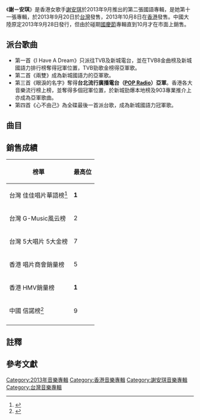 {{Album infobox | <!-- See Wikipedia:WikiProject_Albums -->
|  Name        = 謝－安琪
|  Type        = 專輯
|  Artist      = [[謝安琪|謝安琪]]
|  Cover       = <!-- 檔案不存在 謝----------安琪.jpg -->
|  Released    = 2013年9月20日（台灣）<ref>{{Cite web |url=http://www.ccr.com.tw/goods/266975 |title=存档副本 |accessdate=2013-10-23 |archive-date=2013-10-29 |archive-url=https://web.archive.org/web/20131029201127/http://www.ccr.com.tw/goods/266975 |dead-url=no }}</ref><br>2013年9月24日（香港）<ref>{{Cite web |url=http://www.hmv.com.hk/product/canto.asp?sku=139370 |title=存档副本 |access-date=2013-10-23 |archive-url=https://web.archive.org/web/20150924030915/http://www.hmv.com.hk/product/canto.asp?sku=139370 |archive-date=2015-09-24 |dead-url=yes }}</ref> <br>2013年9月28日（中國大陸）<ref>{{Cite web |url=http://www.amazon.cn/dp/B00F86LG04 |title=存档副本 |accessdate=2013-10-23 |archive-date=2018-11-21 |archive-url=https://web.archive.org/web/20181121021946/https://www.amazon.cn/dp/B00F86LG04 |dead-url=no }}</ref>
|  Recorded    = 2013年
|  Genre       = 國語、[[流行_(音樂類型)|流行]]
|  Length      = 00:40:49
|  Label       = [[金牌大風_(台灣)|金牌大風]]（台灣）<br>[[星煥國際|星煥國際]]（香港）<ref group="註">香港金牌大風也協助在香港的宣傳事項。</ref><br>[[星外星唱片|星外星唱片]]（中國大陸）
|  Number      =
|  Producer    = [[林邁可|林邁可]]
|  Reviews     = 
|  Last album  = [[最好的時刻2006-2012|最好的時刻2006-2012]]<br />（2013年）
|  This album  = '''謝－安琪'''<br />（2013年）
|  Next album  = [[Kontinue|Kontinue]]<br />（2014年）
|Misc        = {{Singles
|Name          = 謝－安琪
|Type          = studio
|single 1      = I Have A Dream
|single 1 date = 2013年3月28日
|single 2      = 兩雙
|single 2 date = 2013年7月29日
|single 3      = 眼淚的名字
|single 3 date = 2013年9月17日
|single 4      = 心不由己
|single 4 date = 2013年12月17日
}}
}}

《'''謝－安琪'''》是香港女歌手[[謝安琪|謝安琪]]於2013年9月推出的第二張國語專輯，是她第十一張專輯，於2013年9月20日於[[台灣|台灣]]發售，2013年10月8日在[[香港|香港]]發售。中國大陸原定2013年9月28日發行，但由於碰期[[中华人民共和国国庆节|國慶節]]專輯直到10月才在市面上銷售。

== 派台歌曲 ==
*第一首《I Have A Dream》只派往TVB及新城電台，並在TVB8金曲榜及新城國語力排行榜奪得冠軍位置，TVB勁歌金榜得亞軍歌。
*第二首《兩雙》成為新城國語力的亞軍歌。
*第三首《眼淚的名字》奪得'''台北流行廣播電台（[[POP_Radio|POP Radio]]）亞軍'''。香港各大音樂流行榜上榜，並奪得多個冠軍位置，於新城勁爆本地榜及903專業推介上亦成為亞軍歌曲。
*第四首《心不由己》為全碟最後一首派台歌，成為新城國語力冠軍歌。

== 曲目 ==
{{Tracklist
| music_credits = yes
| lyrics_credits = yes
| arranger_credits = yes
| producer_credits = yes

| title1 = 我們都被忘了
| note1 = [[民視|民視]]年度[[偶像劇|偶像劇]]《[[我愛你愛你愛我|我愛你愛你愛我]]》片尾曲
| music1 = [[徐浩_(歌手)|徐浩]]
| lyrics1 = 易家揚
| arranger1 = [[林邁可|林邁可]]
| producer1 = 林邁可

| title2 = 在雨中不能說雨
| music2 = [[Christopher_Chak|Christopher Chak]]
| lyrics2 = [[林夕|林夕]]
| arranger2 = [[Gary_Tong|Gary Tong]]
| producer2 = [[Alvin_Leong|Alvin Leong]]

| title3 = 眼淚的名字
| note3 = 民視年度偶像劇《我愛你愛你愛我》插曲
| music3 = [[小王子_(音樂人)|小王子]]
| lyrics3 = 易家揚
| arranger3 = 林邁可
| producer3 = 林邁可

| title4 = 停轉的木馬
| music4 = [[周博賢|周博賢]]
| lyrics4 = 周博賢、鍾穎儀
| arranger4 = 周博賢
| producer4 = 周博賢 

| title5 = 小頑童
| music5 = [[林奕匡|林奕匡]]
| lyrics5 = 周博賢、鍾穎儀
| arranger5 = 周博賢 
| producer5 = 周博賢 

| title6 = 兩雙
| music6 = Henrik Joakim Göranson、Christian Fast、Lisa Desmond Linder
| lyrics6 = 易家揚
| arranger6 = 林邁可
| producer6 = 林邁可

| title7 = 到南邊走走
| music7 = 周博賢、謝安琪
| lyrics7 = 周博賢、鍾穎儀
| arranger7 = 周博賢
| producer7 = 周博賢

| title8 = 一
| music8 = [[林一峰|林一峰]]
| lyrics8 = 林一峰
| arranger8 = 趙兆、[[翁瑋盈|翁瑋盈]]
| producer8 = 林一峰

| title9 = 心不由己
| music9 = [[Cousin_Fung|Cousin Fung]]
| lyrics9 = 鍾穎儀
| arranger9 = 周博賢
| producer9 = 周博賢

| title10 = I Have a Dream
| music10 = [[曹格|曹格]]
| lyrics10 = 周博賢、鍾穎儀
| arranger10 = 涂惠源、Cousin Fung
| producer10 = 曹格、周博賢
}}

== 銷售成績 ==
{|class="wikitable sortable plainrowheaders"
|-
!榜單
!最高位
|-
!scope="row"|台灣 佳佳唱片華語榜<ref>{{Cite web | url = http://www.ccr.com.tw/charts.php?c=W&t=1&CS=20140318 | publisher = 台灣佳佳唱片行 | title = 2014/03/18 ~ 2014/03/24 華語 | accessdate = 2014-04-10 | archive-date = 2016-03-10 | archive-url = https://web.archive.org/web/20160310134346/https://www.ccr.com.tw/charts.php?c=W&t=1&CS=20140318 | dead-url = no }}</ref>
|'''1'''
|-
!scope="row"|台灣 G-Music風云榜
|2
|-
!scope="row"|台灣 5大唱片 5大金榜
|7
|-
!scope="row"|香港 唱片商會銷量榜
|5
|-
!scope="row"|香港 HMV銷量榜
|'''1'''
|-
!scope="row"|中國 信諾榜<ref>{{Cite web | url = http://www.sino-chart.com/chart/201310/19221.html | publisher = 信諾榜 | title = 综合榜 2013年 第43周 | access-date = 2013-10-23 | archive-url = https://web.archive.org/web/20131130014612/http://www.sino-chart.com/chart/201310/19221.html | archive-date = 2013-11-30 | dead-url = yes }}</ref>
|9
|-
|}

== 註釋 ==
{{reflist|2|group="註"}}

==參考文獻==
<div class="references-small">
<references></references>
</div>


{{謝安琪}}

[[Category:2013年音樂專輯|Category:2013年音樂專輯]]
[[Category:香港音樂專輯|Category:香港音樂專輯]]
[[Category:謝安琪音樂專輯|Category:謝安琪音樂專輯]]
[[Category:台灣音樂專輯|Category:台灣音樂專輯]]